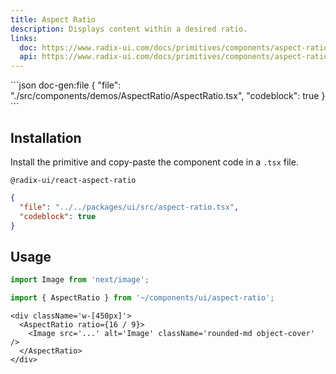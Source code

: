 ```yaml
---
title: Aspect Ratio
description: Displays content within a desired ratio.
links:
  doc: https://www.radix-ui.com/docs/primitives/components/aspect-ratio
  api: https://www.radix-ui.com/docs/primitives/components/aspect-ratio#api-reference
---
```


<ComponentPreview name='aspect-ratio'>
```json doc-gen:file
{
  "file": "./src/components/demos/AspectRatio/AspectRatio.tsx",
  "codeblock": true
}
```
</ComponentPreview>


## Installation

Install the primitive and copy-paste the component code in a `.tsx` file.

```package-install
@radix-ui/react-aspect-ratio
```

<div className='not-prose [&_figure]:max-h-[320px] [&_figure]:overflow-y-auto'>

```json doc-gen:file
{
  "file": "../../packages/ui/src/aspect-ratio.tsx",
  "codeblock": true
}
```

</div>

## Usage

```ts
import Image from 'next/image';

import { AspectRatio } from '~/components/ui/aspect-ratio';
```

```tsx
<div className='w-[450px]'>
  <AspectRatio ratio={16 / 9}>
    <Image src='...' alt='Image' className='rounded-md object-cover' />
  </AspectRatio>
</div>
```
